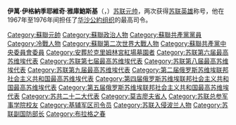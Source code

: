 {{refimprove|time=2013-09-15T03:07:49+00:00}}
{{Infobox military person
| name          =伊萬·雅庫鮑斯基
| native_name   = Ива́н Игна́тьевич Якубо́вский
| native_name_lang = ru
| image         = Генерал-майор И.И. Якубовский на улице Москвы.jpeg
| birth_date    = {{birth date|df=y|1912|1|7}}
| death_date    = {{death date and age|df=y|1976|11|30|1912|1|7}}
| placeofburial = [[克里姆林宮紅場墓園|克里姆林宮紅場墓園]]
| birth_place   = [[俄罗斯帝国|俄罗斯帝国]][[莫吉廖夫省|莫吉廖夫省]]（现[[白俄罗斯|白俄罗斯]][[莫吉廖夫州|莫吉廖夫州]][[戈拉茨基區|戈拉茨基區]]）
| death_place   = [[苏联|苏联]][[莫斯科|莫斯科]]
| nickname      =
| allegiance    = {{flag|Soviet Union}}<br>[[华沙条约组织|华沙条约组织]]
| branch        = [[蘇聯陸軍|蘇聯陸軍]]
| serviceyears  = 1932年–1976年
| rank          = [[苏联元帅列表|苏联元帅列表]]
| servicenumber =
| unit          =
| commands      =
{{plainlist|
*[[苏军驻德集群|苏军驻德集群]]
*[[华沙条约组织|华沙条约组织]]司令
}}
| battles       =
{{plainlist|
*[[蘇聯入侵波蘭|蘇聯入侵波蘭]]
*[[冬季战争|冬季战争]]
*[[第二次世界大战|第二次世界大战]]
*:[[莫斯科戰役|莫斯科戰役]]
*:[[斯大林格勒战役|斯大林格勒战役]]
*:[[库尔斯克会战|库尔斯克会战]]
*:[[利沃夫-桑多梅日攻勢|利沃夫-桑多梅日攻勢]]
*:[[柏林戰役|柏林戰役]]
*[[越南战争|越南战争]]
}}
| battles_label =
| awards        = {{{!}} style="background:transparent"
{{!}} {{Hero of the Soviet Union}} {{Hero of the Soviet Union}}
{{!}}}
{{{!}} style="background: transparent"
{{!}} {{列宁勋章}} {{!!}} {{列宁勋章}} {{!!}} {{列宁勋章}} {{!!}} {{列宁勋章}}
{{!}}-
{{!}} {{红旗勋章}} {{!!}} {{红旗勋章}} {{!!}} {{红旗勋章}} {{!!}} {{红旗勋章}}
{{!}}-
{{!}} {{二级苏沃洛夫勋章}} {{!!}} {{二级苏沃洛夫勋章}} {{!!}} {{一级卫国战争勋章}} {{!!}} {{红星勋章}}
{{!}}-
{{!}} {{三级在苏联武装力量中为祖国服务勋章}} {{!!}} {{战功奖章}} {{!!}} {{纪念列宁诞辰一百周年奖章}} {{!!}} {{保卫莫斯科奖章}}
{{!}}}
{{{!}} style="background:transparent"
{{!}} {{捷克斯洛伐克社会主义共和国英雄}}
{{!}}}
{{{!}} style="background:transparent"
{{!}} {{克莱门特·哥特瓦尔德勋章}}
{{!}}}
| signature=Ivan Yakubovsky Signature 1965.png
}}
'''伊萬·伊格納季耶維奇·雅庫鮑斯基'''（{{lang-ru|Ива́н Игна́тьевич Якубо́вский}}，{{bd|1912年|1月7日|1976年|11月30日|catIdx=Ya雅}}）[[苏联元帅|苏联元帅]]，两次获得[[苏联英雄|苏联英雄]]称号，他在1967年至1976年间担任了[[华沙公約组织|华沙公約组织]]的最高司令。






{{start box}}
{{succession box|title=第三任[[華沙公約組織|華沙公約組織]]聯合武裝部隊最高司令 | before=[[安德烈·格列奇科|安德烈·格列奇科]]|after=[[维克托·格奥尔基耶维奇·库利科夫|维克托·库利科夫]]|years=1967 – 1976}}
{{end box}}
{{蘇聯元帥}}
{{蘇聯大將}}
{{Authority control}}
{{DEFAULTSORT:Yakubovsky, Ivan Ignatyevich}}
[[Category:蘇聯元帥|Category:蘇聯元帥]]
[[Category:蘇聯政治人物|Category:蘇聯政治人物]]
[[Category:蘇聯共產黨黨員|Category:蘇聯共產黨黨員]]
[[Category:冷戰人物|Category:冷戰人物]]
[[Category:蘇聯第二次世界大戰人物|Category:蘇聯第二次世界大戰人物]]
[[Category:蘇聯共產黨中央委員會委員|Category:蘇聯共產黨中央委員會委員]]
[[Category:安葬於克里姆林宮紅場墓園者|Category:安葬於克里姆林宮紅場墓園者]]
[[Category:苏联第六届最高苏维埃代表|Category:苏联第六届最高苏维埃代表]]
[[Category:苏联第七届最高苏维埃代表|Category:苏联第七届最高苏维埃代表]]
[[Category:苏联第八届最高苏维埃代表|Category:苏联第八届最高苏维埃代表]]
[[Category:苏联第九届最高苏维埃代表|Category:苏联第九届最高苏维埃代表]]
[[Category:第二届俄罗斯苏维埃联邦社会主义共和国最高苏维埃代表|Category:第二届俄罗斯苏维埃联邦社会主义共和国最高苏维埃代表]]
[[Category:第四届俄罗斯苏维埃联邦社会主义共和国最高苏维埃代表|Category:第四届俄罗斯苏维埃联邦社会主义共和国最高苏维埃代表]]
[[Category:第五届俄罗斯苏维埃联邦社会主义共和国最高苏维埃代表|Category:第五届俄罗斯苏维埃联邦社会主义共和国最高苏维埃代表]]
[[Category:苏共二十二大代表|Category:苏共二十二大代表]]
[[Category:莫吉廖夫省人|Category:莫吉廖夫省人]]
[[Category:苏联总参军事学院校友|Category:苏联总参军事学院校友]]
[[Category:基辅军区司令员|Category:基辅军区司令员]]
[[Category:苏联入侵波兰人物|Category:苏联入侵波兰人物]]
[[Category:苏联副国防部长|Category:苏联副国防部长]]
[[Category:布拉格之春|Category:布拉格之春]]